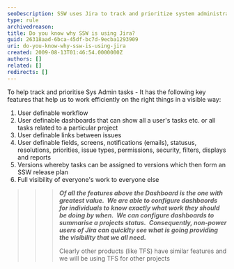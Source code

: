 ```yaml
---
seoDescription: SSW uses Jira to track and prioritize system administration tasks with customizable workflows, dashboards, and links for efficient task management.
type: rule
archivedreason:
title: Do you know why SSW is using Jira?
guid: 26318aad-6bca-45df-bc7d-9ecba1293909
uri: do-you-know-why-ssw-is-using-jira
created: 2009-08-13T01:46:54.0000000Z
authors: []
related: []
redirects: []
---
```


To help track and prioritise Sys Admin tasks - It has the following key features that help us to work efficiently on the right things in a visible way:
1. User definable workflow
2. User definable dashboards that can show all a user's tasks etc. or all tasks related to a particular project
3. User definable links between issues
4. User definable fields, screens, notifications (emails), statusus, resolutions, priorities, issue types, permissions, security, filters, displays and reports
5. Versions whereby tasks can be assigned to versions which then form an SSW release plan
6. Full visibility of everyone's work to everyone else

> > > **_Of all the features above the Dashboard is the one with greatest value.  We are able to configure dashbaords for individuals to know exactly what work they should be doing by when.  We can configure dashboards to summarise a projects status.  Consequently, non-power users of Jira can quicklty see what is going providing the visibility that we all need._**
> > >
> > > Clearly other products (like TFS) have similar features and we will be using TFS for other projects